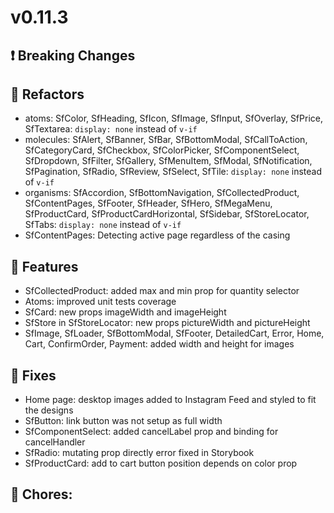 
<Meta title="Releases/v0.11.x - Latest Minor/Change log" />

# v0.11.3

## ❗ Breaking Changes

## 🔨 Refactors

- atoms: SfColor, SfHeading, SfIcon, SfImage, SfInput, SfOverlay, SfPrice, SfTextarea: `display: none` instead of `v-if`
- molecules: SfAlert, SfBanner, SfBar, SfBottomModal, SfCallToAction, SfCategoryCard, SfCheckbox, SfColorPicker, SfComponentSelect, SfDropdown, SfFilter, SfGallery, SfMenuItem, SfModal, SfNotification, SfPagination, SfRadio, SfReview, SfSelect, SfTile: `display: none` instead of `v-if`
- organisms: SfAccordion, SfBottomNavigation, SfCollectedProduct, SfContentPages, SfFooter, SfHeader, SfHero, SfMegaMenu, SfProductCard, SfProductCardHorizontal, SfSidebar, SfStoreLocator, SfTabs: `display: none` instead of `v-if`
- SfContentPages: Detecting active page regardless of the casing

## 🚀 Features
- SfCollectedProduct: added max and min prop for quantity selector
- Atoms: improved unit tests coverage
- SfCard: new props imageWidth and imageHeight
- SfStore in SfStoreLocator: new props pictureWidth and pictureHeight
- SfImage, SfLoader, SfBottomModal, SfFooter, DetailedCart, Error, Home, Cart, ConfirmOrder, Payment: added width and height for images

## 🐛 Fixes
- Home page: desktop images added to Instagram Feed and styled to fit the designs
- SfButton: link button was not setup as full width
- SfComponentSelect: added cancelLabel prop and binding for cancelHandler
- SfRadio: mutating prop directly error fixed in Storybook
- SfProductCard: add to cart button position depends on color prop

## 🧹 Chores:

